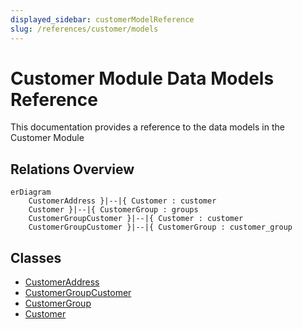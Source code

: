 ```yaml
---
displayed_sidebar: customerModelReference
slug: /references/customer/models
---
```



# Customer Module Data Models Reference

This documentation provides a reference to the data models in the Customer Module

## Relations Overview

```mermaid
erDiagram
	CustomerAddress }|--|{ Customer : customer
	Customer }|--|{ CustomerGroup : groups
	CustomerGroupCustomer }|--|{ Customer : customer
	CustomerGroupCustomer }|--|{ CustomerGroup : customer_group

```

## Classes

- [CustomerAddress](../../customer_models/classes/customer_models.CustomerAddress/page.mdx)
- [CustomerGroupCustomer](../../customer_models/classes/customer_models.CustomerGroupCustomer/page.mdx)
- [CustomerGroup](../../customer_models/classes/customer_models.CustomerGroup/page.mdx)
- [Customer](../../customer_models/classes/customer_models.Customer/page.mdx)
